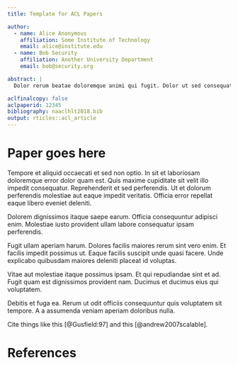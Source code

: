 ```yaml
---
title: Template for ACL Papers

author:
  - name: Alice Anonymous
    affiliation: Some Institute of Technology
    email: alice@institute.edu
  - name: Bob Security
    affiliation: Another University Department
    email: bob@security.org

abstract: |
  Dolor rerum beatae doloremque animi qui fugit. Dolor ut sed consequatur rem facilis. Unde quisquam id et voluptate et natus. Amet assumenda rerum autem reiciendis. Et sed et deserunt possimus cupiditate aut totam fuga.

aclfinalcopy: false
aclpaperid: 12345
bibliography: naaclhlt2018.bib
output: rticles::acl_article
---
```



# Paper goes here

Tempore et aliquid occaecati et sed non optio. In sit et laboriosam doloremque error dolor quam est. Quis maxime cupiditate sit velit illo impedit consequatur. Reprehenderit et sed perferendis. Ut et dolorum perferendis molestiae aut eaque impedit veritatis. Officia error repellat eaque libero eveniet deleniti.

Dolorem dignissimos itaque saepe earum. Officia consequuntur adipisci enim. Molestiae iusto provident ullam labore consequatur ipsam perferendis.

Fugit ullam aperiam harum. Dolores facilis maiores rerum sint vero enim. Et facilis impedit possimus ut. Eaque facilis suscipit unde quasi facere. Unde explicabo quibusdam maiores deleniti placeat id voluptas.

Vitae aut molestiae itaque possimus ipsam. Et qui repudiandae sint et ad. Fugit quam est dignissimos provident nam. Ducimus et ducimus eius qui voluptatem.

Debitis et fuga ea. Rerum ut odit officiis consequuntur quis voluptatem sit tempore. A a assumenda veniam aperiam doloribus nulla.

Cite things like this [@Gusfield:97] and this [@andrew2007scalable].

# References
